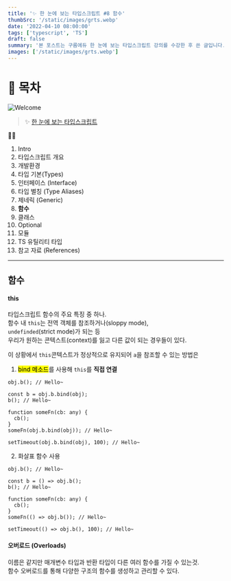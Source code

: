 ```yaml
---
title: '✨ 한 눈에 보는 타입스크립트 #8 함수'
thumbSrc: '/static/images/grts.webp'
date: '2022-04-10 08:00:00'
tags: ['typescript', 'TS']
draft: false
summary: '본 포스트는 구름에듀 한 눈에 보는 타입스크립트 강의를 수강한 후 쓴 글입니다.'
images: ['/static/images/grts.webp']
---
```


# 📌 목차

![Welcome](/static/images/grts.webp)

> ✨ [한 눈에 보는 타입스크립트](https://www.youtube.com/playlist?list=PLuHgQVnccGMCOGstdDZvH41x0Vtvwyxu7)

💁🏻

1.  Intro
2.  타입스크립트 개요
3.  개발환경
4.  타입 기본(Types)
5.  인터페이스 (Interface)
6.  타입 별칭 (Type Aliases)
7.  제네릭 (Generic)
8.  **함수**
9.  클래스
10. Optional
11. 모듈
12. TS 유틸리티 타입
13. 참고 자료 (References)

---

## 함수

#### this

타입스크립트 함수의 주요 특징 중 하나.<br/>
함수 내 `this`는 전역 객체를 참조하거나(sloppy mode),<br/>
`undefinded`(strict mode)가 되는 등<br/>
우리가 원하는 콘텍스트(context)를 잃고 다른 값이 되는 경우들이 있다.

이 상황에서 `this`콘텍스트가 정상적으로 유지되어 `a`을 참조할 수 있는 방법은

1. <mark>bind 메소드</mark>를 사용해 `this`를 **직접 연결**

```
obj.b(); // Hello~

const b = obj.b.bind(obj);
b(); // Hello~

function someFn(cb: any) {
  cb();
}
someFn(obj.b.bind(obj)); // Hello~

setTimeout(obj.b.bind(obj), 100); // Hello~
```

2. 화살표 함수 사용

```
obj.b(); // Hello~

const b = () => obj.b();
b(); // Hello~

function someFn(cb: any) {
  cb();
}
someFn(() => obj.b()); // Hello~

setTimeout(() => obj.b(), 100); // Hello~
```

#### 오버로드 (Overloads)

이름은 같지만 매개변수 타입과 반환 타입이 다른 여러 함수를 가질 수 있는것.<br/>
함수 오버로드를 통해 다양한 구조의 함수를 생성하고 관리할 수 있다.
